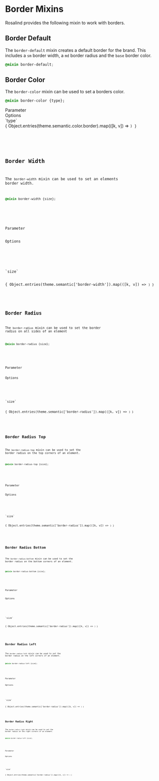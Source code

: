 
<Meta title="Docs/Developers/Mixins/Border"/>

# Border Mixins

Rosalind provides the following mixin to work with borders.

## Border Default

The `border-default` mixin creates a default border for the brand. This includes a `sm` border width, a `md` border radius and the `base` border color.

```css
@mixin border-default;
```

## Border Color

The `border-color` mixin can be used to set a borders color.

```css
@mixin border-color {type};
```

<div className="table margin-top">
    <div>
        <div>Parameter</div>
        <div>Options</div>
    </div>
    <div>
        <div>`type`</div>
        <div>{ Object.entries(theme.semantic.color.border).map(([k, v]) => <Code k={k} value={v} url="/?path=/docs/synergy-design-system-developer-docs-tokens-border--docs#border-color-tokens"/>) }</div>
    </div>
</div>

## Border Width

The `border-width` mixin can be used to set an elements border width.

```css
@mixin border-width {size};
```

<div className="table margin-top">
    <div>
        <div>Parameter</div>
        <div>Options</div>
    </div>
    <div>
        <div>`size`</div>
        <div>{ Object.entries(theme.semantic['border-width']).map(([k, v]) => <Code k={k} value={v} url="/?path=/docs/synergy-design-system-developer-docs-tokens-border--docs#border-width-tokens"/>) }</div>
    </div>
</div>

## Border Radius

The `border-radius` mixin can be used to set the border radius on all sides of an element

```css
@mixin border-radius {size};
```
<div className="table margin-top">
    <div>
        <div>Parameter</div>
        <div>Options</div>
    </div>
    <div>
        <div>`size`</div>
        <div>{ Object.entries(theme.semantic['border-radius']).map(([k, v]) => <Code k={k} value={v} url="/?path=/docs/synergy-design-system-developer-docs-tokens-border--docs#border-radius-tokens"/>) }</div>
    </div>
</div>

## Border Radius Top

The `border-radius-top` mixin can be used to set the border radius on the top corners of an element.

```css
@mixin border-radius-top {size};
```

<div className="table margin-top">
    <div>
        <div>Parameter</div>
        <div>Options</div>
    </div>
    <div>
        <div>`size`</div>
        <div>{ Object.entries(theme.semantic['border-radius']).map(([k, v]) => <Code k={k} value={v} url="/?path=/docs/synergy-design-system-developer-docs-tokens-border--docs#border-radius-tokens"/>) }</div>
    </div>
</div>

## Border Radius Bottom

The `border-radius-bottom` mixin can be used to set the border radius on the bottom corners of an element.

```css
@mixin border-radius-bottom {size};
```

<div className="table margin-top">
    <div>
        <div>Parameter</div>
        <div>Options</div>
    </div>
    <div>
        <div>`size`</div>
        <div>{ Object.entries(theme.semantic['border-radius']).map(([k, v]) => <Code k={k} value={v} url="/?path=/docs/synergy-design-system-developer-docs-tokens-border--docs#border-radius-tokens"/>) }</div>
    </div>
</div>


## Border Radius Left

The `border-radius-left` mixin can be used to set the border radius on the left corners of an element.

```css
@mixin border-radius-left {size};
```

<div className="table margin-top">
    <div>
        <div>Parameter</div>
        <div>Options</div>
    </div>
    <div>
        <div>`size`</div>
        <div>{ Object.entries(theme.semantic['border-radius']).map(([k, v]) => <Code k={k} value={v} url="/?path=/docs/synergy-design-system-developer-docs-tokens-border--docs#border-radius-tokens"/>) }</div>
    </div>
</div>


## Border Radius Right

The `border-radius-right` mixin can be used to set the border radius on the right corners of an element.

```css
@mixin border-radius-left {size};
```

<div className="table margin-top">
    <div>
        <div>Parameter</div>
        <div>Options</div>
    </div>
    <div>
        <div>`size`</div>
        <div>{ Object.entries(theme.semantic['border-radius']).map(([k, v]) => <Code k={k} value={v} url="/?path=/docs/synergy-design-system-developer-docs-tokens-border--docs#border-radius-tokens"/>) }</div>
    </div>
</div>